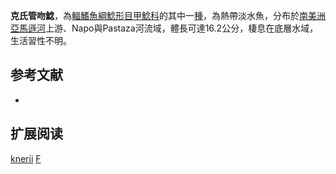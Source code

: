 {{Speciesbox
| name = 克氏管吻鯰
| image = Farlowella knerii.jpg
| image_width = 250px
| image_caption = 
| status = NE
| status_system = IUCN3.1
| genus = Farlowella
| species = knerii
| authority = Eigenmann & Vance, 1882
| synonyms = *''Acestra knerii'', Steindachner, 1882
*''Farlowella kneri'', Steindachner, 1882
}}

'''克氏管吻鯰'''，為[[輻鰭魚綱|輻鰭魚綱]][[鯰形目|鯰形目]][[甲鯰科|甲鯰科]]的其中一[[種|種]]，為熱帶淡水魚，分布於[[南美洲|南美洲]][[亞馬遜河|亞馬遜河]]上游、Napo與Pastaza河流域，體長可達16.2公分，棲息在底層水域，生活習性不明。

== 参考文献 ==
*{{FishBase_species|genus=Farlowella|species=knerii|year=2014|month=11}}

== 扩展阅读 ==
{{refbegin}}
{{wikispecies-inline|Farlowella knerii|克氏管吻鯰}}
{{refend}}
{{Taxonbar|from=Q3754769}}

[[Category:管吻鯰屬|knerii]]
[[Category:1882年描述的鱼类|F]]


{{biology-stub}}